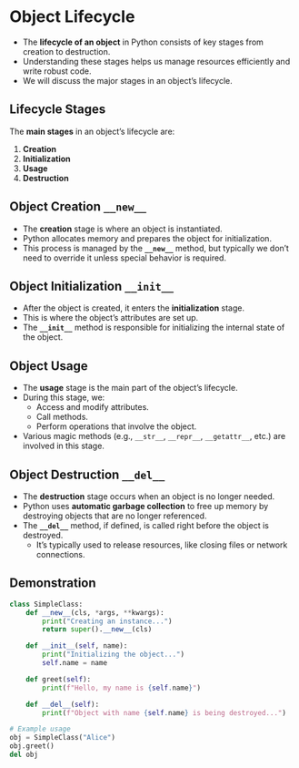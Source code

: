# Object Lifecycle

- The **lifecycle of an object** in Python consists of key stages from creation to destruction.
- Understanding these stages helps us manage resources efficiently and write robust code.
- We will discuss the major stages in an object's lifecycle.

## Lifecycle Stages

The **main stages** in an object's lifecycle are:

  1. **Creation**
  2. **Initialization**
  3. **Usage**
  4. **Destruction**

## Object Creation `__new__`

- The **creation** stage is where an object is instantiated.
- Python allocates memory and prepares the object for initialization.
- This process is managed by the **`__new__`** method, but typically we don't need to override it unless special behavior is required.


## Object Initialization `__init__`

- After the object is created, it enters the **initialization** stage.
- This is where the object's attributes are set up.
- The **`__init__`** method is responsible for initializing the internal state of the object.


## Object Usage

- The **usage** stage is the main part of the object's lifecycle.
- During this stage, we:
  - Access and modify attributes.
  - Call methods.
  - Perform operations that involve the object.
- Various magic methods (e.g., `__str__`, `__repr__`, `__getattr__`, etc.) are involved in this stage.

## Object Destruction `__del__`

- The **destruction** stage occurs when an object is no longer needed.
- Python uses **automatic garbage collection** to free up memory by destroying objects that are no longer referenced.
- The **`__del__`** method, if defined, is called right before the object is destroyed.
  - It's typically used to release resources, like closing files or network connections.

## Demonstration

```python
class SimpleClass:
    def __new__(cls, *args, **kwargs):
        print("Creating an instance...")
        return super().__new__(cls)

    def __init__(self, name):
        print("Initializing the object...")
        self.name = name

    def greet(self):
        print(f"Hello, my name is {self.name}")

    def __del__(self):
        print(f"Object with name {self.name} is being destroyed...")

# Example usage
obj = SimpleClass("Alice")
obj.greet()
del obj
```

